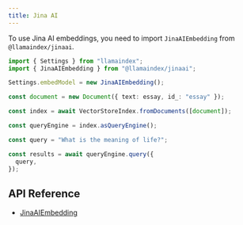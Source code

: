 ```yaml
---
title: Jina AI
---
```


To use Jina AI embeddings, you need to import `JinaAIEmbedding` from `@llamaindex/jinaai`.

```ts
import { Settings } from "llamaindex";
import { JinaAIEmbedding } from "@llamaindex/jinaai";

Settings.embedModel = new JinaAIEmbedding();

const document = new Document({ text: essay, id_: "essay" });

const index = await VectorStoreIndex.fromDocuments([document]);

const queryEngine = index.asQueryEngine();

const query = "What is the meaning of life?";

const results = await queryEngine.query({
  query,
});
```

## API Reference

- [JinaAIEmbedding](/typescript/framework-api-reference/classes/jinaaiembedding/)
